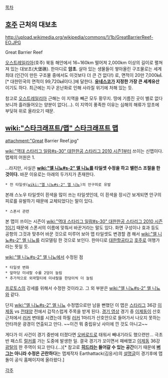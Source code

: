 [[목차]]

== [[호주]] 근처의 대보초 ==

http://upload.wikimedia.org/wikipedia/commons/1/1b/GreatBarrierReef-EO.JPG

Great Barrier Reef

[[오스트레일리아]](호주) 북동 해안에서 16~160km 떨어져 2,000km 이상의 길이로 펼쳐져 있는 대보초(大堡礁). 한마디로 '''암초'''. 살아 있는 생물들이 쌓아올린 구조물로는 세계 최대 (인간이 만든 구조물 중에서도 이것보다 더 큰 건 없다!) 로, 면적이 20만 7,000㎢.[* 대한민국의 면적이 99,720㎢이다.]에 달한다. '''[[유네스코]]가 지정한 가장 큰 세계유산'''이기도 하다. 최근에는 지구 온난화로 인해 사라질 위기에 처해 있는 듯.

참고로 [[오스트레일리아]] 근해는 이 지역을 빼곤 모두 황무지. 땅에 기름진 곳이 별로 없다 보니까 흘러들어오는 양분이 없다(...). 이 지역이 풍족한 이유는 심해의 해류가 암초에 부딪혀 위로 올라오기 때문.

== [[wiki:"스타크래프트/맵" 스타크래프트 맵]] ==
attachment:"Great Barrier Reef.jpg"

[[wiki:"역대 스타리그 일람#s-30" 대한한공 스타리그 2010 시즌1]]부터 쓰이는 신맵이다. 맵제의 어원은 1.

...라지만, 사실은 '''[[wiki:"엘 니뇨#s-2" 엘 니뇨]]를 타일셋 수정을 하고 밸런스 조절을 한 것이다.'''
바꾼 이유로는 아래의 두가지가 존재한다.

 * 전 타일셋([[wiki:"엘 니뇨#s-2" 엘 니뇨]])의 안구피로 유발
본래 스노우 타일셋이 흰색을 많이 쓰는 타일셋인데, 이 흰색을 장시간 보게되면 안구의 피로를 유발하기 때문에 교체되었다는 말이 있다.
 * 스폰서 관련
본 맵이 쓰이는 시즌이 [[wiki:"역대 스타리그 일람#s-30" 대한한공 스타리그 2010 시즌1]]이기 때문에 스폰서의 이름에 맞춰서 바꾼거라는 말도 있다. 화면 구성이나 효과 등도 공항의 그것과 맞추어 바꾼 것으로 미루어 보아 맵 타일셋도 변경할 겸 해서 [[wiki:"엘 니뇨#s-2" 엘 니뇨]]를 리모델링 한 것으로 보인다. 한마디로 [[대한항공]]타고 [[호주]]로 여행가라는 뜻일 듯.

[[wiki:"엘 니뇨#s-2" 엘 니뇨]]에서 수정된 점
 * 타일셋 변화
 * 앞마당 미네랄 수를 2덩이 늘림
 * 추가적으로 외곽멀티에 미네랄을 한덩이씩 더 늘림

[[프로토스]]의 강세를 위해서 수정한 것이라고. 그 외 부분은 [[wiki:"엘 니뇨#s-2" 엘 니뇨]]와 같다.

단지 [[wiki:"엘 니뇨#s-2" 엘 니뇨]] 수정맵으로만 남을 뻔했던 이 맵은 [[스타리그]] 36강 [[이제동]] vs [[전태양]] 전에서 갑작스럽게 주목을 받게 된다. [http://www.youtube.com/watch?v=lpIQibaixl4 경기 영상] 경기 중 [[이제동]]이 산호 근처에서 [[러커]] 변태를 시켰는데 하필 [[러커]] 1마리가 산호안으로 들어가서 나오지 못하는 안타까운 광경이 연출되고 만다. ~~이건 뭐 중립유닛 사이에 낀 것도 아니고~~

게다가 이 사건이 경기 중반에 터졌다면 [[오버로드]]로 태워서 빼내기라도 했으련만... 극초반 패스트 [[럴커]]를 가는 도중에 발생한 일. 결국 경기가 꼬이면서 패배했고 [[이제동]] 36강 [[광탈]]의 한 주역이 되고 만다.(...)[* 참고로 '''[[히드라]]는 들어갈 수 있는 공간'''이기 때문에 '''[[버그]]는 아니라 수정은 곤란하다'''는 맵제작자 Earthattack(김응서)의 [http://www.mapdori.com/bbs/zboard.php?id=free2&page=1&sn1=&divpage=1&sn=off&ss=on&sc=on&select_arrange=headnum&desc=asc&no=6807 설명글]이 경기후에 맵돌이 공식 홈페이지에 올라왔다.]

[[각주]]
